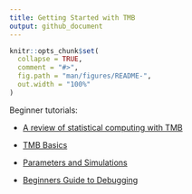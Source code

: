 ```yaml
---
title: Getting Started with TMB
output: github_document
---
```


<!-- README.md is generated from README.Rmd. Please edit that file -->

```r
knitr::opts_chunk$set(
  collapse = TRUE,
  comment = "#>",
  fig.path = "man/figures/README-",
  out.width = "100%"
)
```

Beginner tutorials:

- [A review of statistical computing with TMB](https://andrea-havron-noaa.github.io/TMBtraining/docs/02_Beginner_TMB/00_Likelihoods_AD.html)

- [TMB Basics](https://andrea-havron-noaa.github.io/TMBtraining/docs/02_Beginner_TMB/TMB_Basics.html)

- [Parameters and Simulations](https://andrea-havron-noaa.github.io/TMBtraining/docs/02_Beginner_TMB/Parameters.html)

- [Beginners Guide to Debugging](https://andrea-havron-noaa.github.io/TMBtraining/docs/02_Beginner_TMB/Debugging_I.html)
